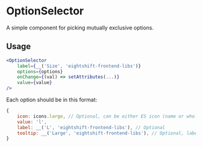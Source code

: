 
<Meta of={ComponentData} name='About' />

# OptionSelector

A simple component for picking mutually exclusive options.

## Usage

```jsx
<OptionSelector
	label={__('Size', 'eightshift-frontend-libs')}
	options={options}
	onChange={(val) => setAttributes(...)}
	value={value}
/>
```

Each option should be in this format:

```js
{
	icon: icons.large, // Optional, can be either ES icon (name or whole icon element) or dashicon name.
	value: 'l',
	label: __('L', 'eightshift-frontend-libs'), // Optional
	tooltip: __('Large', 'eightshift-frontend-libs'), // Optional, label will be used as fallback
}
```
